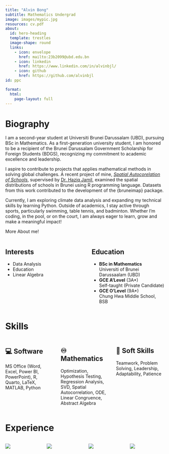 ```yaml
---
title: "Alvin Bong"
subtitle: Mathematics Undergrad
image: images/mypic.jpg
resources: cv.pdf
about: 
  id: hero-heading
  template: trestles
  image-shape: round
  links:
    - icon: envelope
      href: mailto:23b2099@ubd.edu.bn
    - icon: linkedin
      href: https://www.linkedin.com/in/alvinbjl/
    - icon: github
      href: https://github.com/alvinbjl
id: ppc

format:
  html: 
    page-layout: full
---
```


:::{#hero-heading}

# Biography

I am a second-year student at Universiti Brunei Darussalam (UBD), pursuing BSc in Mathematics. As a first-generation university student, I am honored to be a recipient of the Brunei Darussalam Government Scholarship for Foreign Students (BDGS), recognizing my commitment to academic excellence and leadership.

I aspire to contribute to projects that applies mathematical methods in solving global challenges. A recent project of mine,  [*Spatial Autocorelation of Schools*](https://alvinbjl.github.io/spatial-autocorrelation-school/), supervised by [Dr. Haziq Jamil](https://haziqj.ml), examined the  spatial distributions of schools in Brunei using R programming language. Datasets from this work contributed to the development of the {bruneimap} package. 

Currently, I am exploring climate data analysis and expanding my technical skills by learning Python. Outside of academics, I stay active through sports, particularly swimming, table tennis, and badminton. Whether I’m coding, in the pool, or on the court, I am always eager to learn, grow and make a meaningful impact! 

More About me!

:::::: columns
::: {.column width="45%"}
## Interests

-   Data Analysis
-   Education
-   Linear Algebra

:::

::: {.column width="5%"}
:::

::: {.column width="50%"}
## Education

-   **BSc in Mathematics** <br> Universiti of Brunei Darussaalam (UBD)
-   **GCE A'Level** (3A\*) <br> Self-taught (Private Candidate)
-   **GCE O'Level** (9A\*) <br> Chung Hwa Middle School, BSB
:::
::::::

:::


# Skills
::: {.columns}

::: {.column width="33%"}

## 💻 Software  

MS Office (Word, Excel, Power BI, PowerPoint), R, Quarto, LaTeX, MATLAB, Python  
:::

::: {.column width="33%"}

## ♾️ Mathematics  

Optimization, Hypothesis Testing, Regression Analysis, SVD, Spatial Autocorrelation, ODE, Linear Congruence, Abstract Algebra  
:::

::: {.column width="33%"}

## 🧩 Soft Skills  

Teamwork, Problem Solving, Leadership, Adaptability, Patience  
:::
:::

# Experience
::: {.columns}

::: {.column width="40%"}
[![](images/exp1.png){fig-align="center"}](experience/index.qmd#sec-bruneir)
:::

::: {.column width="40%"}
[![](images/exp2.png){fig-align="center"}](experience/index.qmd#sec-nbt)
:::

::: {.column width="40%"}
[![](images/exp3.png){fig-align="center"}](experience/index.qmd#sec-tutor)
:::

::: {.column width="40%"}
[![](images/exp4.png){fig-align="center"}](experience/index.qmd#sec-sports)
:::

:::
